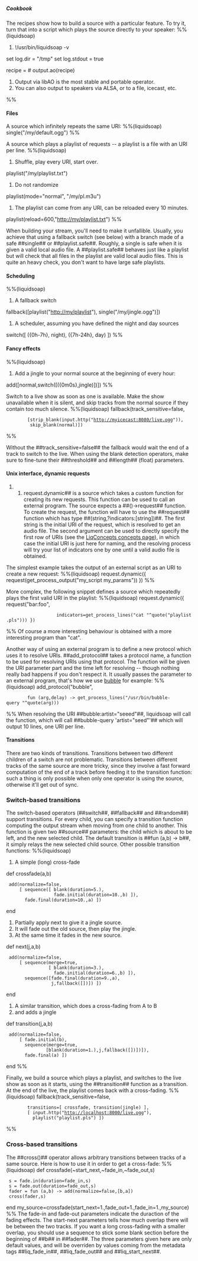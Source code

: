 =====Cookbook=====

The recipes show how to build a source with a particular feature. To try it, turn that into a script which plays the source directly to your speaker:
%%(liquidsoap)
#!/usr/bin/liquidsoap -v

set log.dir = "/tmp"
set log.stdout = true

recipe = # <fill this>
output.ao(recipe)
# Output via libAO is the most stable and portable operator.
# You can also output to speakers via ALSA, or to a file, icecast, etc.
%%

====Files====

A source which infinitely repeats the same URI:
%%(liquidsoap)
single("/my/default.ogg")
%%

A source which plays a playlist of requests -- a playlist is a file with an URI per line.
%%(liquidsoap)
# Shuffle, play every URI, start over.
playlist("/my/playlist.txt")
# Do not randomize
playlist(mode="normal", "/my/pl.m3u")
# The playlist can come from any URI, can be reloaded every 10 minutes.
playlist(reload=600,"http://my/playlist.txt")
%%

When building your stream, you'll need to make it unfallible. Usually, you achieve that using a fallback switch (see below) with a branch made of a safe ##single## or ##playlist.safe##. Roughly, a single is safe when it is given a valid local audio file. A ##playlist.safe## behaves just like a playlist but will check that all files in the playlist are valid local audio files. This is quite an heavy check, you don't want to have large safe playlists.

====Scheduling====

%%(liquidsoap)
# A fallback switch
fallback([playlist("http://my/playlist"), single("/my/jingle.ogg")])
# A scheduler, assuming you have defined the night and day sources
switch([ ({0h-7h}, night), ({7h-24h}, day) ])
%%

====Fancy effects====

%%(liquidsoap)
# Add a jingle to your normal source at the beginning of every hour:
add([normal,switch([({0m0s},jingle)])])
%%

Switch to a live show as soon as one is available. Make the show unavailable when it is silent, and skip tracks from the normal source if they contain too much silence.
%%(liquidsoap)
fallback(track_sensitive=false,
	     [strip_blank(input.http("http://myicecast:8080/live.ogg")),
	      skip_blank(normal)])
%%

Without the ##track_sensitive=false## the fallback would wait the end of a track to switch to the live. When using the blank detection operators, make sure to fine-tune their ##threshold## and ##length## (float) parameters.

====Unix interface, dynamic requests====

##request.dynamic## is a source which takes a custom function for creating its new requests. This function can be used to call an external program. The source expects a ##()->request## function. To create the request, the function will have to use the ##request## function which has type ##(string,?indicators:[string])##. The first string is the initial URI of the request, which is resolved to get an audio file. The second argument can be used to directly specify the first row of URIs (see the [[LiqConcepts concepts page]]), in which case the initial URI is just here for naming, and the resolving process will try your list of indicators one by one until a valid audio file is obtained.

The simplest example takes the output of an external script as an URI to create a new request:
%%(liquidsoap)
request.dynamic({ request(get_process_output("my_script my_params")) })
%%

More complex, the following snippet defines a source which repeatedly plays the first valid URI in the playlist:
%%(liquidsoap)
request.dynamic({ request("bar:foo",
	                indicators=get_process_lines("cat "^quote("playlist.pls"))) })
%%
Of course a more interesting behaviour is obtained with a more interesting program than "cat".

Another way of using an external program is to define a new protocol which uses it to resolve URIs. ##add_protocol## takes a protocol name, a function to be used for resolving URIs using that protocol. The function will be given the URI parameter part and the time left for resolving -- though nothing really bad happens if you don't respect it. It usually passes the parameter to an external program, that's how we use [[bubble]] for example:
%%(liquidsoap)
add_protocol("bubble",
	     fun (arg,delay) -> get_process_lines("/usr/bin/bubble-query "^quote(arg)))
%%
When resolving the URI ##bubble:artist="seeed"##, liquidsoap will call the function, which will call ##bubble-query 'artist="seed"'## which will output 10 lines, one URI per line.

====Transitions====

There are two kinds of transitions. Transitions between two different children of a switch are not problematic. Transitions between different tracks of the same source are more tricky, since they involve a fast forward computation of the end of a track before feeding it to the transition function: such a thing is only possible when only one operator is using the source, otherwise it'll get out of sync.

===Switch-based transitions===

The switch-based operators (##switch##, ##fallback## and ##random##) support transitions. For every child, you can specify a transition function computing the output stream when moving from one child to another. This function is given two ##source## parameters: the child which is about to be left, and the new selected child. The default transition is ##fun (a,b) -> b##, it simply relays the new selected child source. Other possible transition functions:
%%(liquidsoap)
# A simple (long) cross-fade
def crossfade(a,b)
  add(normalize=false,
	  [ sequence([ blank(duration=5.),
	               fade.initial(duration=10.,b) ]),
	    fade.final(duration=10.,a) ])
end

# Partially apply next to give it a jingle source.
# It will fade out the old source, then play the jingle.
# At the same time it fades in the new source.
def next(j,a,b)
  add(normalize=false,
	  [ sequence(merge=true,
	             [ blank(duration=3.),
	               fade.initial(duration=6.,b) ]),
	    sequence([fade.final(duration=9.,a),
	              j,fallback([])]) ])
end

# A similar transition, which does a cross-fading from A to B
# and adds a jingle
def transition(j,a,b)
  add(normalize=false,
	  [ fade.initial(b),
	    sequence(merge=true,
	            [blank(duration=1.),j,fallback([])])]),
	    fade.final(a) ])
end
%%

Finally, we build a source which plays a playlist, and switches to the live show as soon as it starts, using the ##transition## function as a transition. At the end of the live, the playlist comes back with a cross-fading.
%%(liquidsoap)
fallback(track_sensitive=false,
	     transitions=[ crossfade, transition(jingle) ],
	     [ input.http("http://localhost:8000/live.ogg"),
	       playlist("playlist.pls") ])
%%

===Cross-based transitions===

The ##cross()## operator allows arbitrary transitions between tracks of a same source. Here is how to use it in order to get a cross-fade:
%%(liquidsoap)
def crossfade(~start_next,~fade_in,~fade_out,s)
  s = fade.in(duration=fade_in,s)
  s = fade.out(duration=fade_out,s)
  fader = fun (a,b) -> add(normalize=false,[b,a])
  cross(fader,s)
end
my_source=crossfade(start_next=1.,fade_out=1.,fade_in=1.,my_source)
%%
The fade-in and fade-out parameters indicate the duraction of the fading effects. The start-next parameters tells how much overlap there will be between the two tracks. If you want a long cross-fading with a smaller overlap, you should use a sequence to stick some blank section before the beginning of ##b## in ##fader##.
The three parameters given here are only default values, and will be overriden by values coming from the metadata tags ##liq_fade_in##, ##liq_fade_out## and ##liq_start_next##.